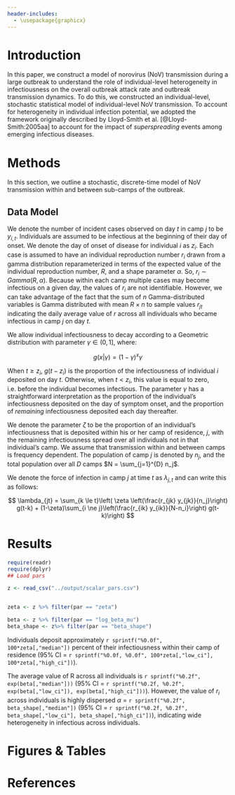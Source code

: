 ```yaml
---
header-includes:
  - \usepackage{graphicx}
--- 
```


# Introduction

In this paper, we construct a model of norovirus (NoV) transmission during a large outbreak to understand the role of individual-level heterogeneity in infectiousness on the overall outbreak attack rate and outbreak transmission dynamics. To do this, we constructed an individual-level, stochastic statistical model of individual-level NoV transmission. To account for heterogeneity in individual infection potential, we adopted the framework originally described by Lloyd-Smith et al. [@Lloyd-Smith:2005aa] to account for the impact of *superspreading* events among emerging infectious diseases. 

# Methods

In this section, we outline a stochastic, discrete-time model of NoV transmission within and between sub-camps of the outbreak.

## Data Model

We denote the number of incident cases observed on day $t$ in camp $j$ to be $y_{i,t}$. Individuals are assumed to be infectious at the beginning of their day of onset. We denote the day of onset of disease for individual $i$ as $z_i$. Each case is assumed to have an individual reproduction number $r_i$ drawn from a gamma distribution reparameterized in terms of the expected value of the individual reproduction number, $R$, and a shape parameter $\alpha$. So, $r_i \sim Gamma(R, \alpha)$. Because within each camp multiple cases may become infectious on a given day, the values of $r_i$ are not identifiable. However, we can take advantage of the fact that the sum of $n$ Gamma-distributed variables is Gamma distributed with mean $R \times n$ to sample values $r_{jt}$ indicating the daily average value of $r$ across all individuals who became infectious in camp $j$ on day $t$. 

We allow individual infectiousness to decay according to a Geometric distribution with parameter $\gamma \in (0,1]$, where:

$$
g(x | \gamma) = (1-\gamma)^x \gamma
$$

When $t \ge z_i$, $g(t-z_i)$ is the proportion of the infectiousness of individual $i$ deposited on day $t$. Otherwise, when $t < z_i$, this value is equal to zero, i.e. before the individual becomes infectious. The parameter $\gamma$ has a straightforward interpretation as the proportion of the individual's infectiousness deposited on the day of symptom onset, and the proportion of *remaining* infectiousness deposited each day thereafter.

We denote the parameter $\zeta$ to be the proportion of an individual's infectiousness that is deposited within his or her camp of residence, $j$, with the remaining infectiousness spread over all individuals not in that individual's camp. We assume that transmission within and between camps is frequency dependent. The population of camp $j$ is denoted by $n_j$, and the total population over all $D$ camps $N = \sum_{j=1}^{D} n_j$.

We denote the force of infection in camp $j$ at time $t$ as $\lambda_{j,t}$ and can write this as follows:

$$
\lambda_{jt} =  \sum_{k \le t}\left( \zeta \left(\frac{r_{jk} y_{jk}}{n_j}\right) g(t-k) + (1-\zeta)\sum_{i \ne j}\left(\frac{r_{ik} y_{ik}}{N-n_i}\right) g(t-k)\right)
$$

# Results
```r
require(readr)
require(dplyr)
## Load pars

z <- read_csv("../output/scalar_pars.csv")


zeta <- z %>% filter(par == "zeta")

beta <- z %>% filter(par == "log_beta_mu")
beta_shape <- z%>% filter(par == "beta_shape")
```

Individuals deposit approximately `r sprintf("%0.0f", 100*zeta[,"median"])` percent of their infectiousness within their camp of residence (95% CI = `r sprintf("%0.0f, %0.0f", 100*zeta[,"low_ci"], 100*zeta[,"high_ci"])`).

The average value of R across all individuals is `r sprintf("%0.2f", exp(beta[,"median"]))` (95% CI = `r sprintf("%0.2f, %0.2f", exp(beta[,"low_ci"]), exp(beta[,"high_ci"]))`). However, the value of $r_i$ across individuals is highly dispersed $\alpha$ = `r sprintf("%0.2f", beta_shape[,"median"])` (95% CI = `r sprintf("%0.2f, %0.2f", beta_shape[,"low_ci"], beta_shape[,"high_ci"])`), indicating wide heterogeneity in infectious across individuals.



# Figures & Tables

\begin{figure}[h]
\centering
\includegraphics[width=0.6\textwidth]{output/figures/all_camp_cases.pdf}
\caption{Number of new cases per day. Vertical line indicates beginning of hygiene interventions.}
\label{fig:allcases}
\end{figure}

\begin{figure}[h]
\centering
\includegraphics[width=0.6\textwidth]{output/figures/cases_by_camp.pdf}
\caption{Estimated daily avg. reproductive number across all camps. Dashed lines indicated 95\% posterior credible intervals. Dotted line indicates critical value of R = 1.}
\label{fig:allcases}
\end{figure}


\begin{figure}
\centering
\includegraphics[width=0.6\textwidth]{output/figures/daily_avg_r.pdf}
\caption{Estimated daily avg. reproductive number across all camps. Dashed lines indicated 95\% posterior credible intervals. Dotted line indicates critical value of R = 1.}
\label{fig:dailyr}
\end{figure}

\begin{figure}
\centering
\includegraphics[width=0.7\textwidth]{output/figures/daily_camp_r.pdf}
\caption{Estimated daily avg. reproductive number for each camp.Vertical bar indicates beginning of hygiene interventions.}
\label{fig:campr}
\end{figure}

\newpage

# References
